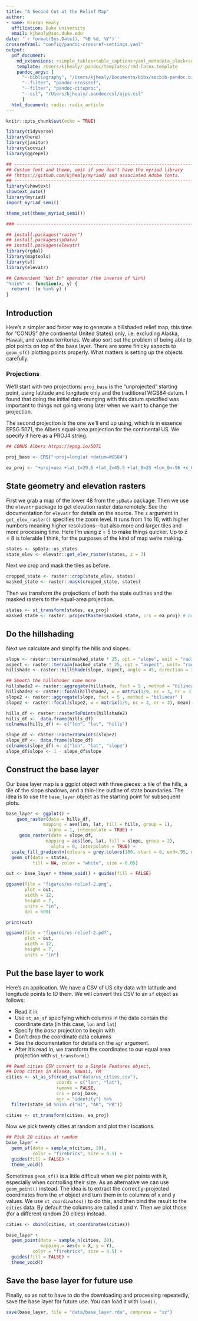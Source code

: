 ```yaml
---
title: "A Second Cut at the Relief Map"
author:
- name: Kieran Healy
  affiliation: Duke University
  email: kjhealy@soc.duke.edu
date: '`r format(Sys.Date(), "%B %d, %Y")`'
crossrefYaml: "config/pandoc-crossref-settings.yaml"
output:
  pdf_document: 
    md_extensions: +simple_tables+table_captions+yaml_metadata_block+smart
    template: /Users/kjhealy/.pandoc/templates/rmd-latex.template
    pandoc_args: [
      "--bibliography", "/Users/kjhealy/Documents/bibs/socbib-pandoc.bib",
      "--filter", "pandoc-crossref",
      "--filter", "pandoc-citeproc",
      "--csl", "/Users/kjhealy/.pandoc/csl/ajps.csl"
      ]      
  html_document: radix::radix_article
---
```


```r
knitr::opts_chunk$set(echo = TRUE)
```

```r

library(tidyverse)
library(here)
library(janitor)
library(socviz)
library(ggrepel)
```

```r
## --------------------------------------------------------------------
## Custom font and theme, omit if you don't have the myriad library
## (https://github.com/kjhealy/myriad) and associated Adobe fonts.
## --------------------------------------------------------------------
library(showtext)
showtext_auto()
library(myriad)
import_myriad_semi()

theme_set(theme_myriad_semi())

### --------------------------------------------------------------------

```


```r
## install.packages("raster")
## install.packages(spData)
## install.packages(elevatr)
library(rgdal)
library(maptools)
library(sf)
library(elevatr)
```

```r

## Convenient "Not In" operator (the inverse of %in%)
"%nin%" <- function(x, y) {
  return( !(x %in% y) )
}

```


## Introduction
Here's a simpler and faster way to generate a hillshaded relief map, this time for "CONUS" (the continental United States) only, i.e. excluding Alaska, Hawaii, and various territories. We also sort out the problem of being able to plot points on top of the base layer. There are some finicky aspects to `geom_sf()` plotting points properly. What matters is setting up the objects carefully. 

### Projections

We'll start with two projections: `proj_base` is the "unprojected" starting point, using latitude and longitude only and the traditional WGS84 datum. I found that doing the initial data-munging with this datum specified was important to things not going wrong later when we want to change the projection. 

The second projection is the one we'll end up using, which is in essence EPSG 5071, the Albers equal-area projection for the continental US. We specify it here as a PROJ4 string. 

```r
## CONUS Albers https://epsg.io/5071

proj_base <- CRS("+proj=longlat +datum=WGS84")

ea_proj <- "+proj=aea +lat_1=29.5 +lat_2=45.5 +lat_0=23 +lon_0=-96 +x_0=0 +y_0=0 +ellps=GRS80 +towgs84=0,0,0,0,0,0,0 +units=m +no_defs"

```

## State geometry and elevation rasters

First we grab a map of the lower 48 from the `spData` package. Then we use the `elevatr` package to get elevation raster data remotely. See the documentation for `elevatr` for details on the source. The `z` argument in `get_elev_raster()` specifies the zoom level. It runs from 1 to 16, with higher numbers meaning higher resolutions---but also more and larger tiles and more processing time. Here I'm using z = 5 to make things quicker. Up to z = 8 is tolerable I think, for the purposes of the kind of map we're making.

```r
states <- spData::us_states
state_elev <- elevatr::get_elev_raster(states, z = 7)
```

Next we crop and mask the tiles as before.

```r
cropped_state <- raster::crop(state_elev, states) 
masked_state <- raster::mask(cropped_state, states) 

```

Then we transform the projections of both the state outlines and the masked rasters to the equal-area projection. 

```r
states <- st_transform(states, ea_proj)
masked_state <- raster::projectRaster(masked_state, crs = ea_proj) # be patient again
```

## Do the hillshading

Next we calculate and simplify the hills and slopes.

```r
slope <- raster::terrain(masked_state * 25, opt = "slope", unit = "radians")
aspect <- raster::terrain(masked_state * 25, opt = "aspect", unit= "radians")
hillshade <- raster::hillShade(slope, aspect, angle = 45, direction = 315)

## Smooth the hillshader some more
hillshade2 <- raster::aggregate(hillshade, fact = 5 , method = "bilinear" )
hillshade2 <- raster::focal(hillshade2, w = matrix(1/9, nc = 3, nr = 3), mean)
slope2 <- raster::aggregate(slope, fact = 5 , method = "bilinear" )
slope2 <- raster::focal(slope2, w = matrix(1/9, nc = 3, nr = 3), mean)

hills_df <- raster::rasterToPoints(hillshade2)
hills_df <-  data.frame(hills_df)
colnames(hills_df) <- c("lon", "lat", "hills")

slope_df <- raster::rasterToPoints(slope2)
slope_df <-  data.frame(slope_df)
colnames(slope_df) <- c("lon", "lat", "slope")
slope_df$slope <- 1 - slope_df$slope

```

## Construct the base layer

Our base layer map is a ggplot object with three pieces: a tile of the hills, a tile of the slope shadows, and a thin-line outline of state boundaries. The idea is to use the `base_layer` object as the starting point for subsequent plots.

```r
base_layer <- ggplot() +
    geom_raster(data = hills_df, 
              mapping = aes(lon, lat, fill = hills, group = 1), 
                alpha = 1, interpolate = TRUE) +
     geom_raster(data = slope_df, 
               mapping = aes(lon, lat, fill = slope, group = 2), 
                 alpha = 0, interpolate = TRUE) + 
  scale_fill_gradientn(colours = grey.colors(100, start = 0, end=.95, gamma = 1.5)) + 
  geom_sf(data = states, 
          fill = NA, color = "white", size = 0.05)

out <- base_layer + theme_void() + guides(fill = FALSE)

ggsave(file = "figures/us-relief-2.png", 
       plot = out,
       width = 12, 
       height = 7, 
       units = "in", 
       dpi = 600)

print(out)
```

```r
ggsave(file = "figures/us-relief-2.pdf", 
       plot = out,
       width = 12, 
       height = 7, 
       units = "in")
```


## Put the base layer to work

Here's an application. We have a CSV of US city data with latitude and longitude points to ID them. We will convert this CSV to an `sf` object as follows:

- Read it in
- Use `st_as_sf` specifying which columns in the data contain the coordinate data (in this case, `lon` and `lat`)
- Specify the _base_ projection to begin with
- Don't drop the coordinate data columns
- See the documentation for details on the `agr` argument.
- After it's read in, we transform the coordinates to our equal area projection with `st_transform()`

```r
## Read cities CSV convert to a Simple Features object,
## Drop cities in Alaska, Hawaii, PR
cities <- st_as_sf(read_csv("data/us_cities.csv"), 
                   coords = c("lon", "lat"),
                   remove = FALSE, 
                   crs = proj_base,
                   agr = "identity") %>%
  filter(state_id %nin% c("HI", "AK", "PR"))

cities <- st_transform(cities, ea_proj) 
```

Now we pick twenty cities at random and plot their locations.

```r
## Pick 20 cities at random
base_layer +  
  geom_sf(data = sample_n(cities, 20), 
          color = "firebrick", size = 0.5) + 
  guides(fill = FALSE) + 
  theme_void()

```

Sometimes `geom_sf()` is a little difficult when we plot points with it, especially when controlling their size. As an alternative we can use `geom_point()` instead. The idea is to extract the correctly-projected coordinates from the `sf` object and turn them in to columns of x and y values. We use `st_coordinates()` to do this, and then bind the result to the `cities` data. By default the columns are called `X` and `Y`. Then we plot those (for a different random 20 cities) instead. 

```r

cities <- cbind(cities, st_coordinates(cities)) 

base_layer +  
  geom_point(data = sample_n(cities, 20),
             mapping = aes(x = X, y = Y),
          color = "firebrick", size = 0.5) + 
  guides(fill = FALSE) + 
  theme_void()

```

## Save the base layer for future use

Finally, so as not to have to do the downloading and processing repeatedly, save the base layer for future use. You can load it with `load()`. 

```r
save(base_layer, file = "data/base_layer.rda", compress = "xz")
```


